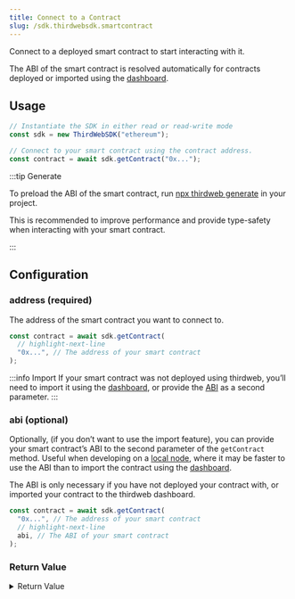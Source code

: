 ```yaml
---
title: Connect to a Contract
slug: /sdk.thirdwebsdk.smartcontract
---
```


Connect to a deployed smart contract to start interacting with it.

The ABI of the smart contract is resolved automatically for contracts deployed or imported
using the [dashboard](/dashboard).

## Usage

```javascript
// Instantiate the SDK in either read or read-write mode
const sdk = new ThirdWebSDK("ethereum");

// Connect to your smart contract using the contract address.
const contract = await sdk.getContract("0x...");
```

:::tip Generate

To preload the ABI of the smart contract, run [npx thirdweb generate](/cli/generate) in your project.

This is recommended to improve performance and provide type-safety when interacting with your smart contract.

:::

## Configuration

### address (required)

The address of the smart contract you want to connect to.

```javascript
const contract = await sdk.getContract(
  // highlight-next-line
  "0x...", // The address of your smart contract
);
```

:::info Import
If your smart contract was not deployed using thirdweb, you&rsquo;ll need to import it using the [dashboard](/dashboard), or provide
the [ABI](#abi) as a second parameter.
:::

### abi (optional)

Optionally, (if you don&rsquo;t want to use the import feature),
you can provide your smart contract&rsquo;s ABI to the second parameter of the `getContract` method.
Useful when developing on a [local node](/typescript/sdk.thirdwebsdk#local-nodes),
where it may be faster to use the ABI than to import the contract using the [dashboard](/dashboard).

The ABI is only necessary if you have not deployed your contract with, or imported your contract
to the thirdweb dashboard.

```javascript
const contract = await sdk.getContract(
  "0x...", // The address of your smart contract
  // highlight-next-line
  abi, // The ABI of your smart contract
);
```

### Return Value

<details>
<summary>Return Value</summary>
<div>

The `getContract` method returns an instance of the `SmartContract` class.

This class contains all the possible high level extension functionality, but each extension can only be used if your contract implements them. When trying to call an extension function on a contract that does not implement it, the SDK will inform you of the missing extension to implement.

Raw contract functions can also be called using the `contract.call("functionName", [...args], optionalOverrides)` API.

To get a full list of SDK functions available for a contract, consult the corresponing contract page on the dashboard: `https://thirdweb.com/<chain>/<contractAddress>`

```typescript
{
  events: ContractEvents<TContract>; // See "Contract Events"
  interceptor: ContractInterceptor<TContract>; // See "Contract Interceptor"
  encoder: ContractEncoder<TContract>; // Internal usage.
  estimator: GasCostEstimator<TContract>; // See "Gas Cost Estimator"
  publishedMetadata: ContractPublishedMetadata<TContract>; // See "Publish" documentation
  abi: ContractInterface; // The ABI of the smart contract
  metadata: ContractMetadata<BaseContract, any>; // See "Contract Metadata" extension
  royalties: ContractRoyalty<IRoyalty, any>; // See "Royalties" extension
  roles: ContractRoles<IPermissions, any>; // See "Permissions" extension
  sales: ContractPrimarySale<IPrimarySale>; // See "Primary Sale" extension
  platformFees: ContractPlatformFee<IPlatformFee>; // See "Platform Fees" extension
  owner: ContractOwner<Ownable>; // See "Ownable" extension
  erc20: Erc20; // See "ERC20" extension section
  erc721: Erc721; // See "ERC721" extension section
  erc1155: Erc1155; // See "ERC1155" extension section
  chainId: number; // The chain ID of the network the contract is deployed on
  getAddress(): string; // Function to get the address of the contract
  call(functionName: string, args: unknown[], CallOverrides]): Promise<any>; // Call a function on the contract
}
```
</div>
</details>

